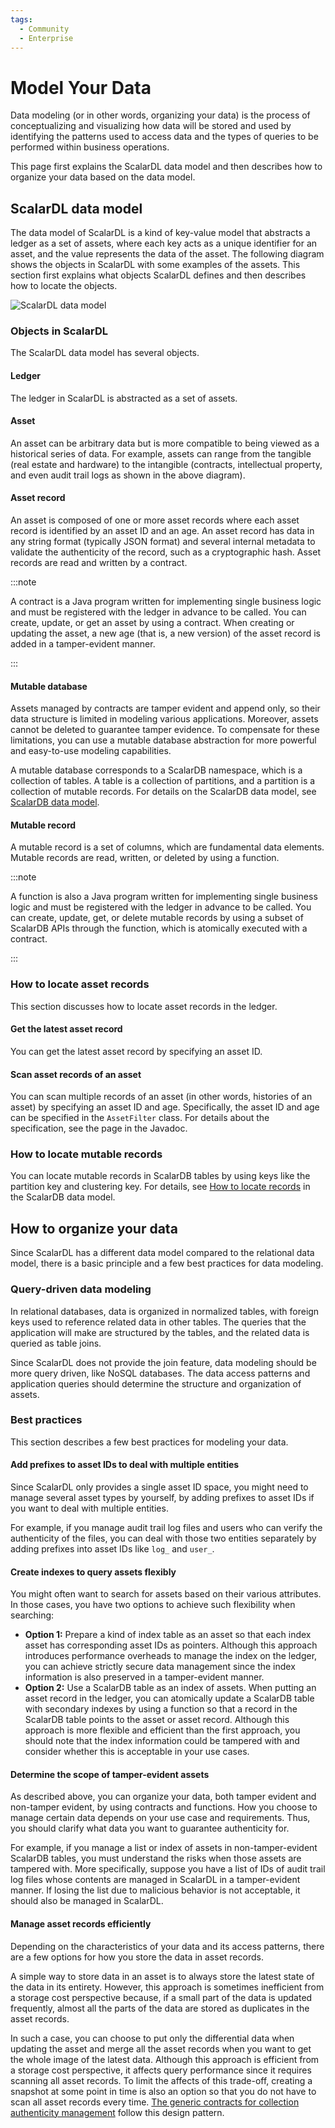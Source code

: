```yaml
---
tags:
  - Community
  - Enterprise
---
```


# Model Your Data


Data modeling (or in other words, organizing your data) is the process of conceptualizing and visualizing how data will be stored and used by identifying the patterns used to access data and the types of queries to be performed within business operations.

This page first explains the ScalarDL data model and then describes how to organize your data based on the data model.

## ScalarDL data model

The data model of ScalarDL is a kind of key-value model that abstracts a ledger as a set of assets, where each key acts as a unique identifier for an asset, and the value represents the data of the asset. The following diagram shows the objects in ScalarDL with some examples of the assets. This section first explains what objects ScalarDL defines and then describes how to locate the objects.

![ScalarDL data model](images/scalardl_data_model.png)

### Objects in ScalarDL

The ScalarDL data model has several objects.

#### Ledger

The ledger in ScalarDL is abstracted as a set of assets.

#### Asset

An asset can be arbitrary data but is more compatible to being viewed as a historical series of data. For example, assets can range from the tangible (real estate and hardware) to the intangible (contracts, intellectual property, and even audit trail logs as shown in the above diagram).

#### Asset record

An asset is composed of one or more asset records where each asset record is identified by an asset ID and an age. An asset record has data in any string format (typically JSON format) and several internal metadata to validate the authenticity of the record, such as a cryptographic hash. Asset records are read and written by a contract.

:::note

A contract is a Java program written for implementing single business logic and must be registered with the ledger in advance to be called. You can create, update, or get an asset by using a contract. When creating or updating the asset, a new age (that is, a new version) of the asset record is added in a tamper-evident manner.

:::

#### Mutable database

Assets managed by contracts are tamper evident and append only, so their data structure is limited in modeling various applications. Moreover, assets cannot be deleted to guarantee tamper evidence. To compensate for these limitations, you can use a mutable database abstraction for more powerful and easy-to-use modeling capabilities.

A mutable database corresponds to a ScalarDB namespace, which is a collection of tables. A table is a collection of partitions, and a partition is a collection of mutable records. For details on the ScalarDB data model, see [ScalarDB data model](https://scalardb.scalar-labs.com/docs/latest/data-modeling#scalardb-data-model).

#### Mutable record

A mutable record is a set of columns, which are fundamental data elements. Mutable records are read, written, or deleted by using a function.

:::note

A function is also a Java program written for implementing single business logic and must be registered with the ledger in advance to be called. You can create, update, get, or delete mutable records by using a subset of ScalarDB APIs through the function, which is atomically executed with a contract.

:::

### How to locate asset records

This section discusses how to locate asset records in the ledger.

#### Get the latest asset record

You can get the latest asset record by specifying an asset ID.

#### Scan asset records of an asset

You can scan multiple records of an asset (in other words, histories of an asset) by specifying an asset ID and age. Specifically, the asset ID and age can be specified in the `AssetFilter` class. For details about the specification, see the <JavadocLink packageName="scalardl-common" path="com/scalar/dl/ledger/database" className="AssetFilter" /> page in the Javadoc.

### How to locate mutable records

You can locate mutable records in ScalarDB tables by using keys like the partition key and clustering key. For details, see [How to locate records](https://scalardb.scalar-labs.com/docs/latest/data-modeling#how-to-locate-records) in the ScalarDB data model.

## How to organize your data

Since ScalarDL has a different data model compared to the relational data model, there is a basic principle and a few best practices for data modeling.

### Query-driven data modeling

In relational databases, data is organized in normalized tables, with foreign keys used to reference related data in other tables. The queries that the application will make are structured by the tables, and the related data is queried as table joins.

Since ScalarDL does not provide the join feature, data modeling should be more query driven, like NoSQL databases. The data access patterns and application queries should determine the structure and organization of assets.

### Best practices

This section describes a few best practices for modeling your data.

#### Add prefixes to asset IDs to deal with multiple entities

Since ScalarDL only provides a single asset ID space, you might need to manage several asset types by yourself, by adding prefixes to asset IDs if you want to deal with multiple entities.

For example, if you manage audit trail log files and users who can verify the authenticity of the files, you can deal with those two entities separately by adding prefixes into asset IDs like `log_` and `user_`.

#### Create indexes to query assets flexibly

You might often want to search for assets based on their various attributes. In those cases, you have two options to achieve such flexibility when searching:

- **Option 1:** Prepare a kind of index table as an asset so that each index asset has corresponding asset IDs as pointers. Although this approach introduces performance overheads to manage the index on the ledger, you can achieve strictly secure data management since the index information is also preserved in a tamper-evident manner.
- **Option 2:** Use a ScalarDB table as an index of assets. When putting an asset record in the ledger, you can atomically update a ScalarDB table with secondary indexes by using a function so that a record in the ScalarDB table points to the asset or asset record. Although this approach is more flexible and efficient than the first approach, you should note that the index information could be tampered with and consider whether this is acceptable in your use cases.

#### Determine the scope of tamper-evident assets

As described above, you can organize your data, both tamper evident and non-tamper evident, by using contracts and functions. How you choose to manage certain data depends on your use case and requirements. Thus, you should clarify what data you want to guarantee authenticity for.

For example, if you manage a list or index of assets in non-tamper-evident ScalarDB tables, you must understand the risks when those assets are tampered with. More specifically, suppose you have a list of IDs of audit trail log files whose contents are managed in ScalarDL in a tamper-evident manner. If losing the list due to malicious behavior is not acceptable, it should also be managed in ScalarDL.

#### Manage asset records efficiently

Depending on the characteristics of your data and its access patterns, there are a few options for how you store the data in asset records.

A simple way to store data in an asset is to always store the latest state of the data in its entirety. However, this approach is sometimes inefficient from a storage cost perspective because, if a small part of the data is updated frequently, almost all the parts of the data are stored as duplicates in the asset records.

In such a case, you can choose to put only the differential data when updating the asset and merge all the asset records when you want to get the whole image of the latest data. Although this approach is efficient from a storage cost perspective, it affects query performance since it requires scanning all asset records. To limit the affects of this trade-off, creating a snapshot at some point in time is also an option so that you do not have to scan all asset records every time. [The generic contracts for collection authenticity management](./use-generic-contracts.mdx#manage-collection-authenticity) follow this design pattern.
